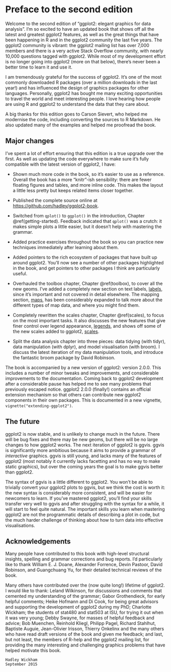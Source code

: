 # Preface to the second edition {-}

Welcome to the second edition of "ggplot2: elegant graphics for data analysis". I'm so excited to have an updated book that shows off all the latest and greatest ggplot2 features, as well as the great things that have been happening in R and in the ggplot2 community the last five years. The ggplot2 community is vibrant: the ggplot2 mailing list has over 7,000 members and there is a very active Stack Overflow community, with nearly 10,000 questions tagged with ggplot2. While most of my development effort is no longer going into ggplot2 (more on that below), there's never been a better time to learn it and use it.

I am tremendously grateful for the success of ggplot2. It's one of the most commonly downloaded R packages (over a million downloads in the last year!) and has influenced the design of graphics packages for other languages. Personally, ggplot2 has bought me many exciting opportunities to travel the world and meet interesting people. I love hearing how people are using R and ggplot2 to understand the data that they care about.
 
A big thanks for this edition goes to Carson Sievert, who helped me modernise the code, including converting the sources to R Markdown. He also updated many of the examples and helped me proofread the book.
 
## Major changes {-}

I've spent a lot of effort ensuring that this edition is a true upgrade over the first. As well as updating the code everywhere to make sure it's fully compatible with the latest version of ggplot2, I have:

* Shown much more code in the book, so it's easier to use as a reference. 
  Overall the book has a more "knitr"-ish sensibility: there are fewer floating
  figures and tables, and more inline code. This makes the layout a little
  less pretty but keeps related items closer together. 
  
* Published the complete source online at 
  <https://github.com/hadley/ggplot2-book>.

* Switched from `qplot()` to `ggplot()` in the introduction, 
  Chapter \@ref(getting-started). Feedback indicated that `qplot()` was a 
  crutch: it makes simple plots a little easier, but it doesn't help with 
  mastering the grammar.

* Added practice exercises throughout the book so you can practice new 
  techniques immediately after learning about them.
  
* Added pointers to the rich ecosystem of packages that have built up around
  ggplot2. You'll now see a number of other packages highlighted in the book,
  and get pointers to other packages I think are particularly useful.

* Overhauled the toolbox chapter, Chapter \@ref(toolbox), to cover all the 
  new geoms. I've added a completely new section on text labels,
  [labels](#labelling), since it's important and not covered in 
  detail elsewhere. The mapping section, [maps](#maps), has been considerably
  expanded to talk more about the different types of map data, and where you 
  might find them.

* Completely rewritten the scales chapter, Chapter \@ref(scales), to focus on 
  the most important tasks. It also discusses the new features that give finer 
  control over legend appearance, [legends](#legends), and shows off some 
  of the new scales added to ggplot2, [scales](#scale-details).

* Split the data analysis chapter into three pieces: data tidying (with tidyr),
  data manipulation (with dplyr), and model visualisation (with broom). 
  I discuss the latest iteration of my data manipulation tools, and introduce 
  the fantastic broom package by David Robinson.

The book is accompanied by a new version of ggplot2: version 2.0.0. This includes a number of minor tweaks and improvements, and considerable improvements to the documentation. Coming back to ggplot2 development after a considerable pause has helped me to see many problems that previously escaped notice. ggplot2 2.0.0 (finally!) contains an official extension mechanism so that others can contribute new ggplot2 components in their own packages. This is documented in a new vignette, `vignette("extending-ggplot2")`.

## The future {-}

ggplot2 is now stable, and is unlikely to change much in the future. There will be bug fixes and there may be new geoms, but there will be no large changes to how ggplot2 works. The next iteration of ggplot2 is ggvis. ggvis is significantly more ambitious because it aims to provide a grammar of _interactive_ graphics. ggvis is still young, and lacks many of the features of ggplot2 (most notably it currently lacks facetting and has no way to make static graphics), but over the coming years the goal is to make ggvis better than ggplot2.

The syntax of ggvis is a little different to ggplot2. You won't be able to trivially convert your ggplot2 plots to ggvis, but we think the cost is worth it: the new syntax is considerably more consistent, and will be easier for newcomers to learn. If you've mastered ggplot2, you'll find your skills transfer very well to ggvis and after struggling with the syntax for a while, it will start to feel quite natural. The important skills you learn when mastering ggplot2 are not the programmatic details of describing a plot in code, but the much harder challenge of thinking about how to turn data into effective visualisations.

## Acknowledgements {-}

Many people have contributed to this book with high-level structural insights, spelling and grammar corrections and bug reports. I'd particularly like to thank William E. J. Doane, Alexander Forrence, Devin Pastoor, David Robinson, and Guangchuang Yu, for their detailed technical reviews of the book.

Many others have contributed over the (now quite long!) lifetime of ggplot2. I would like to thank: Leland Wilkinson, for discussions and comments that cemented my understanding of the grammar; Gabor Grothendieck, for early helpful comments; Heike Hofmann and Di Cook, for being great advisors and supporting the development of ggplot2 during my PhD; Charlotte Wickham; the students of stat480 and stat503 at ISU, for trying it out when it was very young; Debby Swayne, for masses of helpful feedback and advice; Bob Muenchen, Reinhold Kliegl, Philipp Pagel, Richard Stahlhut, Baptiste Auguie, Jean-Olivier Irisson, Thierry Onkelinx and the many others who have read draft versions of the book and given me feedback; and last, but not least, the members of R-help and the ggplot2 mailing list, for providing the many interesting and challenging graphics problems that have helped motivate this book.

```block2
Hadley Wickham  
September 2015
```
